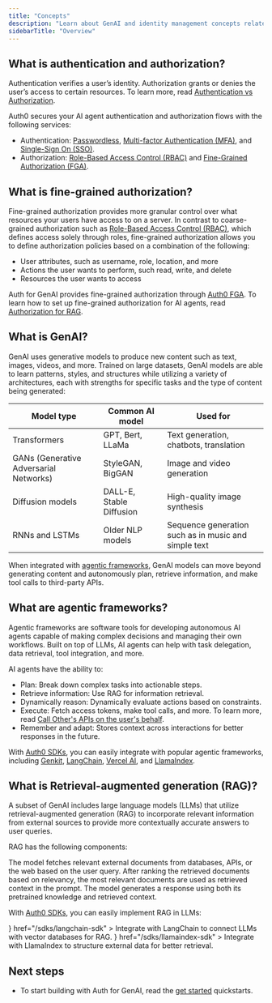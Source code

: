 ```yaml
---
title: "Concepts"
description: "Learn about GenAI and identity management concepts related to Auth for GenAI."
sidebarTitle: "Overview"
---
```


## What is authentication and authorization?

Authentication verifies a user’s identity. Authorization grants or denies the user’s access to certain resources. To learn more, read [Authentication vs Authorization](https://auth0.com/docs/get-started/identity-fundamentals/authentication-and-authorization).

Auth0 secures your AI agent authentication and authorization flows with the following services:

- Authentication: [Passwordless](https://auth0.com/docs/authenticate/passwordless/passwordless-with-universal-login), [Multi-factor Authentication (MFA)](https://auth0.com/docs/secure/multi-factor-authentication), and [Single-Sign On (SSO)](https://auth0.com/docs/authenticate/single-sign-on).
- Authorization: [Role-Based Access Control (RBAC)](https://auth0.com/docs/manage-users/access-control/rbac) and [Fine-Grained Authorization (FGA)](https://docs.fga.dev/fga).

## What is fine-grained authorization?

Fine-grained authorization provides more granular control over what resources your users have access to on a server. In contrast to coarse-grained authorization such as [Role-Based Access Control (RBAC)](https://auth0.com/docs/manage-users/access-control/rbac), which defines access solely through roles, fine-grained authorization allows you to define authorization policies based on a combination of the following:

- User attributes, such as username, role, location, and more
- Actions the user wants to perform, such read, write, and delete
- Resources the user wants to access

Auth for GenAI provides fine-grained authorization through [Auth0 FGA](https://docs.fga.dev/). To learn how to set up fine-grained authorization for AI agents, read [Authorization for RAG](#authorization-for-rag).

## What is GenAI?

GenAI uses generative models to produce new content such as text, images, videos, and more. Trained on large datasets, GenAI models are able to learn patterns, styles, and structures while utilizing a variety of architectures, each with strengths for specific tasks and the type of content being generated:

| **Model type**                         | **Common AI model**      | **Used for**                                         |
| -------------------------------------- | ------------------------ | ---------------------------------------------------- |
| Transformers                           | GPT, Bert, LLaMa         | Text generation, chatbots, translation               |
| GANs (Generative Adversarial Networks) | StyleGAN, BigGAN         | Image and video generation                           |
| Diffusion models                       | DALL-E, Stable Diffusion | High-quality image synthesis                         |
| RNNs and LSTMs                         | Older NLP models         | Sequence generation such as in music and simple text |

When integrated with [agentic frameworks](#what-are-agentic-frameworks), GenAI models can move beyond generating content and autonomously plan, retrieve information, and make tool calls to third-party APIs.

## What are agentic frameworks?

Agentic frameworks are software tools for developing autonomous AI agents capable of making complex decisions and managing their own workflows. Built on top of LLMs, AI agents can help with task delegation, data retrieval, tool integration, and more.

AI agents have the ability to:

- Plan: Break down complex tasks into actionable steps.
- Retrieve information: Use RAG for information retrieval.
- Dynamically reason: Dynamically evaluate actions based on constraints.
- Execute: Fetch access tokens, make tool calls, and more. To learn more, read [Call Other's APIs on the user's behalf](/get-started/call-others-apis-on-users-behalf).
- Remember and adapt: Stores context across interactions for better responses in the future.

With [Auth0 SDKs](/sdks/overview), you can easily integrate with popular agentic frameworks, including [Genkit](https://firebase.google.com/docs/genkit), [LangChain](https://www.langchain.com/), [Vercel AI](https://sdk.vercel./introduction), and [LlamaIndex](https://www.llamaindex.ai/).

## What is Retrieval-augmented generation (RAG)?

A subset of GenAI includes large language models (LLMs) that utilize retrieval-augmented generation (RAG) to incorporate relevant information from external sources to provide more contextually accurate answers to user queries.

RAG has the following components:

<Columns cols={3}>
  <Card title="Retrieval" icon="square-1" iconType="solid">
    The model fetches relevant external documents from databases, APIs, or the
    web based on the user query.
  </Card>
  <Card title="Augmentation" icon="square-2" iconType="solid">
    After ranking the retrieved documents based on relevancy, the most relevant
    documents are used as retrieved context in the prompt.
  </Card>
  <Card title="Generation" icon="square-3" iconType="solid">
    The model generates a response using both its pretrained knowledge and
    retrieved context.
  </Card>
</Columns>

With [Auth0 SDKs](/sdks/overview), you can easily implement RAG in LLMs:

<Columns cols={2}>
  <Card
    title="Auth0 AI with LangChain"
    icon={
      <img
        src="https://mintlify-assets.b-cdn.net/auth0/langchain.svg"
        alt="LangChain"
      />
    }
    href="/sdks/langchain-sdk"
  >
    Integrate with LangChain to connect LLMs with vector databases for RAG.
  </Card>
  <Card
    title="Auth0 AI with LlamaIndex"
    icon={
      <img
        src="https://mintlify-assets.b-cdn.net/auth0/llamadex.svg"
        alt="LlamaIndex"
      />
    }
    href="/sdks/llamaindex-sdk"
  >
    Integrate with LlamaIndex to structure external data for better retrieval.
  </Card>
</Columns>

## Next steps

- To start building with Auth for GenAI, read the [get started](/get-started/overview) quickstarts.
